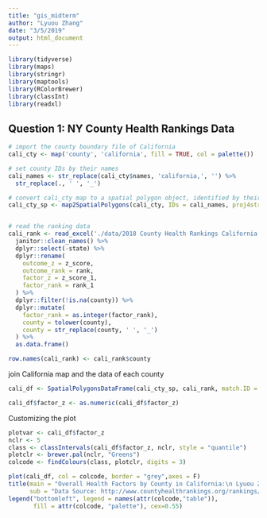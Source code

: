 ```yaml
---
title: "gis_midterm"
author: "Lyuou Zhang"
date: "3/5/2019"
output: html_document
---
```


```r
library(tidyverse)
library(maps)
library(stringr)
library(maptools)
library(RColorBrewer)
library(classInt)
library(readxl)
```

## Question 1: NY County Health Rankings Data



```r
# import the county boundary file of California
cali_cty <- map('county', 'california', fill = TRUE, col = palette())

# set county IDs by their names
cali_names <- str_replace(cali_cty$names, 'california,', '') %>% 
  str_replace(., ' ', '_')

# convert cali_cty map to a spatial polygon object, identified by their names
cali_cty_sp <- map2SpatialPolygons(cali_cty, IDs = cali_names, proj4string = CRS("+init=epsg:2261"))



```

```r
# read the ranking data
cali_rank <- read_excel('./data/2018 County Health Rankings California Data - v3.xls', sheet = 'Outcomes & Factors Rankings', skip = 1) %>% 
  janitor::clean_names() %>% 
  dplyr::select(-state) %>% 
  dplyr::rename(
    outcome_z = z_score,
    outcome_rank = rank,
    factor_z = z_score_1,
    factor_rank = rank_1
  ) %>% 
  dplyr::filter(!is.na(county)) %>% 
  dplyr::mutate(
    factor_rank = as.integer(factor_rank),
    county = tolower(county),
    county = str_replace(county, ' ', '_')
  ) %>% 
  as.data.frame()

row.names(cali_rank) <- cali_rank$county

```

join California map and the data of each county

```r
cali_df <- SpatialPolygonsDataFrame(cali_cty_sp, cali_rank, match.ID = TRUE)

cali_df$factor_z <- as.numeric(cali_df$factor_z)

```

Customizing the plot

```r
plotvar <- cali_df$factor_z
nclr <- 5
class <- classIntervals(cali_df$factor_z, nclr, style = "quantile")
plotclr <- brewer.pal(nclr, "Greens")
colcode <- findColours(class, plotclr, digits = 3)

plot(cali_df, col = colcode, border = "grey",axes = F)
title(main = "Overall Health Factors by County in California:\n Lyuou Zhang", 
      sub = "Data Source: http://www.countyhealthrankings.org/rankings/data/CA")
legend("bottomleft", legend = names(attr(colcode,"table")), 
       fill = attr(colcode, "palette"), cex=0.55)

```



